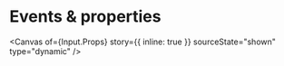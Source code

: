 
<Meta of={Input} name="Events & properties" />

# Events & properties

<Canvas
  of={Input.Props}
  story={{ inline: true }}
  sourceState="shown"
  type="dynamic"
/>

<Controls of={Input.Props} sort="requiredFirst" />
